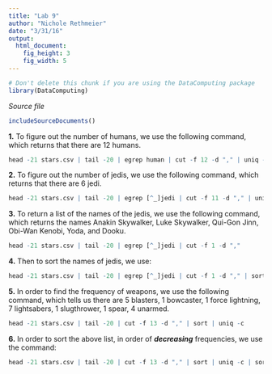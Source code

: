 ```yaml
---
title: "Lab 9"
author: "Nichole Rethmeier"
date: "3/31/16"
output: 
  html_document:
    fig_height: 3
    fig_width: 5
---
```

<!-- Don't edit in between this line and the one below -->
```r
# Don't delete this chunk if you are using the DataComputing package
library(DataComputing)
```
*Source file* 
```r
includeSourceDocuments()
```
<!-- Don't edit the material above this line -->


**1.** To figure out the number of humans, we use the following command, which returns that there are 12 humans.

```r
head -21 stars.csv | tail -20 | egrep human | cut -f 12 -d "," | uniq -c
``` 

**2.** To figure out the number of jedis, we use the following command, which returns that there are 6 jedi. 

```r
head -21 stars.csv | tail -20 | egrep [^_]jedi | cut -f 11 -d "," | uniq -c
```

**3.** To return a list of the names of the jedis, we use the following command, which returns the names Anakin Skywalker, Luke Skywalker, Qui-Gon Jinn, Obi-Wan Kenobi, Yoda, and Dooku. 

```r
head -21 stars.csv | tail -20 | egrep [^_]jedi | cut -f 1 -d "," 
```

**4.** Then to sort the names of jedis, we use: 

```r
head -21 stars.csv | tail -20 | egrep [^_]jedi | cut -f 1 -d "," | sort
```

**5.** In order to find  the frequency of weapons, we use the following command, which tells us there are 5 blasters, 1 bowcaster, 1 force lightning, 7 lightsabers, 1 slugthrower, 1 spear, 4 unarmed. 

```r
head -21 stars.csv | tail -20 | cut -f 13 -d "," | sort | uniq -c
```

**6.** In order to sort the above list, in order of ***decreasing*** frequencies, we use the command:

```r
head -21 stars.csv | tail -20 | cut -f 13 -d "," | sort | uniq -c | sort -n | sort -r
```

